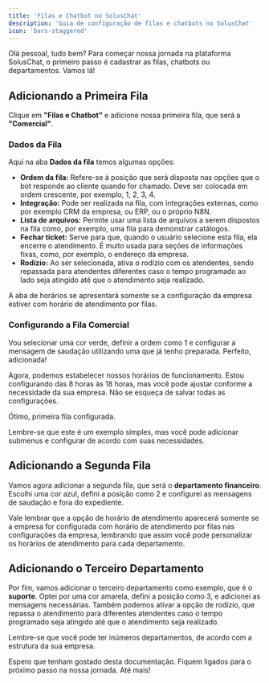 ```yaml
---
title: 'Filas e Chatbot no SolusChat'
description: 'Guia de configuração de filas e chatbots no SolusChat'
icon: 'bars-staggered'
---
```




Olá pessoal, tudo bem? Para começar nossa jornada na plataforma SolusChat, o primeiro passo é cadastrar as filas, chatbots ou departamentos. Vamos lá!

## Adicionando a Primeira Fila

Clique em **"Filas e Chatbot"** e adicione nossa primeira fila, que será a **"Comercial"**.

### Dados da Fila

Aqui na aba **Dados da fila** temos algumas opções:

- **Ordem da fila:** Refere-se à posição que será disposta nas opções que o bot responde ao cliente quando for chamado. Deve ser colocada em ordem crescente, por exemplo, 1, 2, 3, 4.
- **Integração:** Pode ser realizada na fila, com integrações externas, como por exemplo CRM da empresa, ou ERP, ou o próprio N8N.
- **Lista de arquivos:** Permite usar uma lista de arquivos a serem dispostos na fila como, por exemplo, uma fila para demonstrar catálogos.
- **Fechar ticket:** Serve para que, quando o usuário selecione esta fila, ela encerre o atendimento. É muito usada para seções de informações fixas, como, por exemplo, o endereço da empresa.
- **Rodízio:** Ao ser selecionada, ativa o rodízio com os atendentes, sendo repassada para atendentes diferentes caso o tempo programado ao lado seja atingido até que o atendimento seja realizado.

A aba de horários se apresentará somente se a configuração da empresa estiver com horário de atendimento por filas.

### Configurando a Fila Comercial

Vou selecionar uma cor verde, definir a ordem como 1 e configurar a mensagem de saudação utilizando uma que já tenho preparada. Perfeito, adicionada!

Agora, podemos estabelecer nossos horários de funcionamento. Estou configurando das 8 horas às 18 horas, mas você pode ajustar conforme a necessidade da sua empresa. Não se esqueça de salvar todas as configurações.

Ótimo, primeira fila configurada.

Lembre-se que este é um exemplo simples, mas você pode adicionar submenus e configurar de acordo com suas necessidades.

## Adicionando a Segunda Fila

Vamos agora adicionar a segunda fila, que será o **departamento financeiro**. Escolhi uma cor azul, defini a posição como 2 e configurei as mensagens de saudação e fora do expediente.

Vale lembrar que a opção de horário de atendimento aparecerá somente se a empresa for configurada com horário de atendimento por filas nas configurações da empresa, lembrando que assim você pode personalizar os horários de atendimento para cada departamento.

## Adicionando o Terceiro Departamento

Por fim, vamos adicionar o terceiro departamento como exemplo, que é o **suporte**. Optei por uma cor amarela, defini a posição como 3, e adicionei as mensagens necessárias. Também podemos ativar a opção de rodízio, que repassa o atendimento para diferentes atendentes caso o tempo programado seja atingido até que o atendimento seja realizado.

Lembre-se que você pode ter inúmeros departamentos, de acordo com a estrutura da sua empresa.

Espero que tenham gostado desta documentação. Fiquem ligados para o próximo passo na nossa jornada. Até mais!
